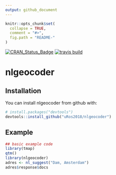 ```yaml
---
output: github_document
---
```


<!-- README.md is generated from README.Rmd. Please edit that file -->

```r
knitr::opts_chunk$set(
  collapse = TRUE,
  comment = "#>",
  fig.path = "README-"
)
```

[![CRAN_Status_Badge](http://www.r-pkg.org/badges/version/nllocation)](https://cran.r-project.org/package=nllocation)
[![travis build](https://travis-ci.org/edwindj/nllocation.svg?branch=master)](https://travis-ci.org/edwindj/nllocation)

# nlgeocoder

## Installation

You can install nlgeocoder from github with:

```r
# install.packages("devtools")
devtools::install_github("uRos2018/nlgeocoder")
```

## Example

```r
## basic example code
library(tmap)
qtm()
library(nlgeocoder)
adres <- nl_suggest("Dam, Amsterdam")
adres$response$docs
```
